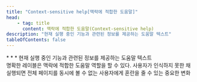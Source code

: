 ```yaml
---
title: "Context-sensitive help[맥락에 적합한 도움말]"
head:
    - tag: title
      content: 맥락에 적합한 도움말(Context-sensitive help)
description: "현재 실행 중인 기능과 관련된 정보를 제공하는 도움말 텍스트"
tableOfContents: false
---
```


<Badge text="WCAG2" variant="note" size="large" />
* * *
현재 실행 중인 기능과 관련된 정보를 제공하는 도움말 텍스트

<Aside title="참고">
명확한 레이블은 맥락에 적합한 도움말 역할을 할 수 있다.
사용자가 인식하지 못한 채 실행되면 전체 페이지를 동시에 볼 수 없는 사용자에게 혼란을 줄 수 있는 중요한 변화
</Aside>
